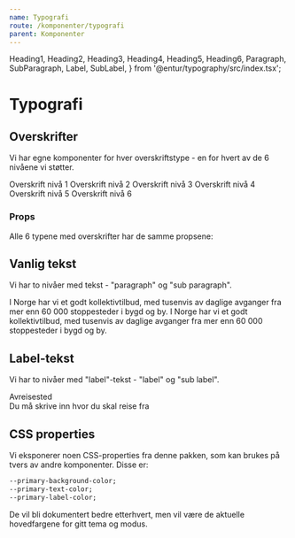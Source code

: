 ```yaml
---
name: Typografi
route: /komponenter/typografi
parent: Komponenter
---
```


  Heading1,
  Heading2,
  Heading3,
  Heading4,
  Heading5,
  Heading6,
  Paragraph,
  SubParagraph,
  Label,
  SubLabel,
} from '@entur/typography/src/index.tsx';

# Typografi

## Overskrifter

Vi har egne komponenter for hver overskriftstype - en for hvert av de 6 nivåene vi støtter.

<Playground>
  <Heading1>Overskrift nivå 1</Heading1>
  <Heading2>Overskrift nivå 2</Heading2>
  <Heading3>Overskrift nivå 3</Heading3>
  <Heading4>Overskrift nivå 4</Heading4>
  <Heading5>Overskrift nivå 5</Heading5>
  <Heading6>Overskrift nivå 6</Heading6>
</Playground>

### Props

Alle 6 typene med overskrifter har de samme propsene:

<Props of={Heading1} />

## Vanlig tekst

Vi har to nivåer med tekst - "paragraph" og "sub paragraph".

<Playground>
  <Paragraph>
    I Norge har vi et godt kollektivtilbud, med tusenvis av daglige avganger fra
    mer enn 60 000 stoppesteder i bygd og by.
  </Paragraph>
  <SubParagraph>
    I Norge har vi et godt kollektivtilbud, med tusenvis av daglige avganger fra
    mer enn 60 000 stoppesteder i bygd og by.
  </SubParagraph>
</Playground>

## Label-tekst

Vi har to nivåer med "label"-tekst - "label" og "sub label".

<Playground>
  <Label>Avreisested</Label>
  <br />
  <SubLabel>Du må skrive inn hvor du skal reise fra</SubLabel>
</Playground>

## CSS properties

Vi eksponerer noen CSS-properties fra denne pakken, som kan brukes på tvers av andre komponenter. Disse er:

```css
--primary-background-color;
--primary-text-color;
--primary-label-color;
```

De vil bli dokumentert bedre etterhvert, men vil være de aktuelle hovedfargene for gitt tema og modus.
